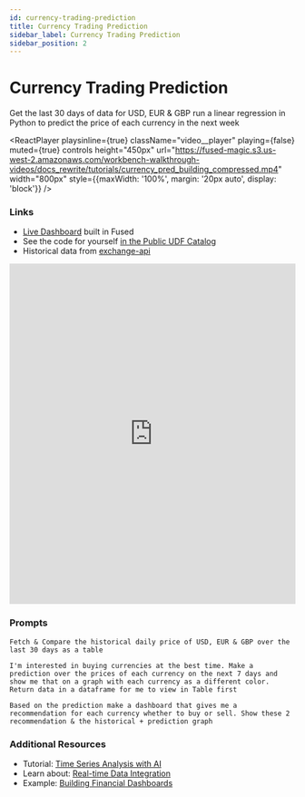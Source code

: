 ```yaml
---
id: currency-trading-prediction
title: Currency Trading Prediction
sidebar_label: Currency Trading Prediction
sidebar_position: 2
---
```


# Currency Trading Prediction

Get the last 30 days of data for USD, EUR & GBP run a linear regression in Python to predict the price of each currency in the next week


<ReactPlayer 
    playsinline={true}
    className="video__player"
    playing={false}
    muted={true}
    controls
    height="450px"
    url="https://fused-magic.s3.us-west-2.amazonaws.com/workbench-walkthrough-videos/docs_rewrite/tutorials/currency_pred_building_compressed.mp4"
    width="800px"
    style={{maxWidth: '100%', margin: '20px auto', display: 'block'}}
/>

### Links

- [Live Dashboard](https://www.fused.io/server/v1/realtime-shared/UDF_currency_trading_prediction/run/file?dtype_out_raster=png&dtype_out_vector=html?dtype_out_raster=png&dtype_out_vector=html) built in Fused
- See the code for yourself [in the Public UDF Catalog](https://www.fused.io/workbench/catalog/currency_trading_prediction-f5001e10-d8de-4823-9f32-e1f4e3d47098)
- Historical data from [exchange-api](https://github.com/fawazahmed0/exchange-api)

<iframe
  src="https://www.fused.io/server/v1/realtime-shared/UDF_currency_trading_prediction/run/file?dtype_out_raster=png&dtype_out_vector=html"
  width="100%"
  height="600px"
  frameBorder="0"
  style={{maxWidth: '100%', margin: '20px auto', display: 'block', colorScheme: 'light', backgroundColor: 'white'}}
  title="Currency Trading Prediction Dashboard"
></iframe>

### Prompts

```text
Fetch & Compare the historical daily price of USD, EUR & GBP over the last 30 days as a table
```

```text
I'm interested in buying currencies at the best time. Make a prediction over the prices of each currency on the next 7 days and show me that on a graph with each currency as a different color. Return data in a dataframe for me to view in Table first
```

```text
Based on the prediction make a dashboard that gives me a recommendation for each currency whether to buy or sell. Show these 2 recommendation & the historical + prediction graph
```

### Additional Resources

- Tutorial: [Time Series Analysis with AI](/tutorials/data-science-ai/)
- Learn about: [Real-time Data Integration](/core-concepts/data-ingestion/)
- Example: [Building Financial Dashboards](/tutorials/Analytics%20&%20Dashboard/)